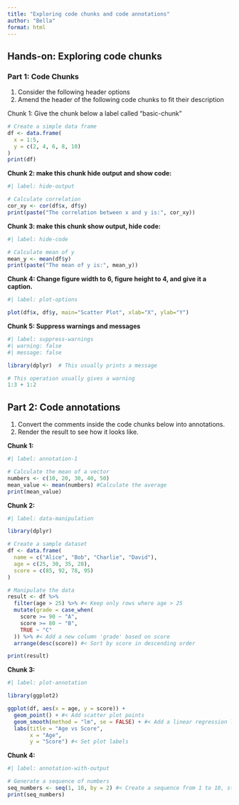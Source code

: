 ```yaml
---
title: "Exploring code chunks and code annotations"
author: "Bella"
format: html
---
```


## Hands-on: Exploring code chunks

### Part 1: Code Chunks

1.  Consider the following header options
2.  Amend the header of the following code chunks to fit their description

Chunk 1: Give the chunk below a label called "basic-chunk"

```r

# Create a simple data frame
df <- data.frame(
  x = 1:5,
  y = c(2, 4, 6, 8, 10)
)
print(df)
```

**Chunk 2: make this chunk hide output and show code:**

```r
#| label: hide-output

# Calculate correlation
cor_xy <- cor(df$x, df$y)
print(paste("The correlation between x and y is:", cor_xy))
```

**Chunk 3: make this chunk show output, hide code:**

```r
#| label: hide-code

# Calculate mean of y
mean_y <- mean(df$y)
print(paste("The mean of y is:", mean_y))
```

**Chunk 4: Change figure width to 6, figure height to 4, and give it a caption.**

```r
#| label: plot-options

plot(df$x, df$y, main="Scatter Plot", xlab="X", ylab="Y")
```

**Chunk 5: Suppress warnings and messages**

```r
#| label: suppress-warnings
#| warning: false
#| message: false

library(dplyr)  # This usually prints a message

# This operation usually gives a warning
1:3 + 1:2
```

## Part 2: Code annotations

1.  Convert the comments inside the code chunks below into annotations.
2.  Render the result to see how it looks like.

**Chunk 1:**

```r
#| label: annotation-1

# Calculate the mean of a vector
numbers <- c(10, 20, 30, 40, 50)
mean_value <- mean(numbers) #Calculate the average
print(mean_value)
```

**Chunk 2:**

```r
#| label: data-manipulation

library(dplyr)

# Create a sample dataset
df <- data.frame(
  name = c("Alice", "Bob", "Charlie", "David"),
  age = c(25, 30, 35, 28),
  score = c(85, 92, 78, 95)
)

# Manipulate the data
result <- df %>%
  filter(age > 25) %>% #< Keep only rows where age > 25
  mutate(grade = case_when(
    score >= 90 ~ "A",
    score >= 80 ~ "B",
    TRUE ~ "C"
  )) %>% #< Add a new column 'grade' based on score
  arrange(desc(score)) #< Sort by score in descending order

print(result)
```

**Chunk 3:**

```r
#| label: plot-annotation

library(ggplot2)

ggplot(df, aes(x = age, y = score)) +
  geom_point() + #< Add scatter plot points
  geom_smooth(method = "lm", se = FALSE) + #< Add a linear regression line
  labs(title = "Age vs Score", 
       x = "Age", 
       y = "Score") #< Set plot labels
```

**Chunk 4:**

```r
#| label: annotation-with-output

# Generate a sequence of numbers
seq_numbers <- seq(1, 10, by = 2) #< Create a sequence from 1 to 10, step 2
print(seq_numbers)
```
